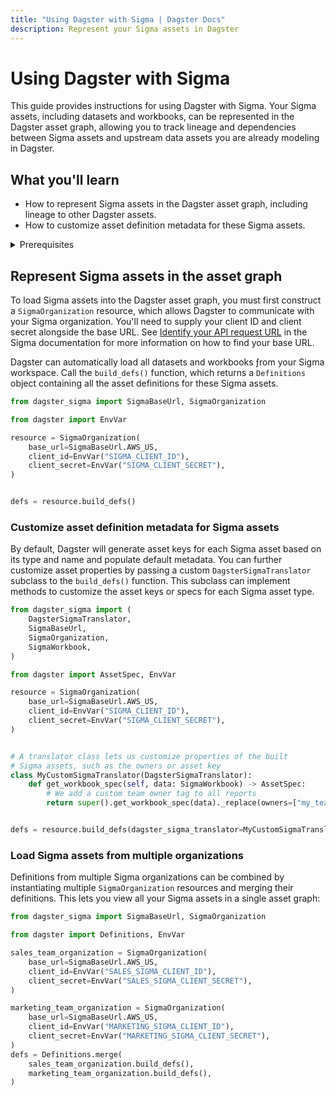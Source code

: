 ```yaml
---
title: "Using Dagster with Sigma | Dagster Docs"
description: Represent your Sigma assets in Dagster
---
```


# Using Dagster with Sigma

<ExperimentalCallout />

This guide provides instructions for using Dagster with Sigma. Your Sigma assets, including datasets and workbooks, can be represented in the Dagster asset graph, allowing you to track lineage and dependencies between Sigma assets and upstream data assets you are already modeling in Dagster.

## What you'll learn

- How to represent Sigma assets in the Dagster asset graph, including lineage to other Dagster assets.
- How to customize asset definition metadata for these Sigma assets.

<details>
  <summary>Prerequisites</summary>

- Familiarity with asset definitions and the Dagster asset graph
- Familiarity with Dagster resources
- Familiarity with Sigma concepts, like datasets and workbooks
- A Sigma organization
- A Sigma client ID and client secret. For more information, see [Generate API client credentials](https://help.sigmacomputing.com/reference/generate-client-credentials#generate-api-client-credentials) in the Sigma documentation.

</details>

## Represent Sigma assets in the asset graph

To load Sigma assets into the Dagster asset graph, you must first construct a `SigmaOrganization` resource, which allows Dagster to communicate with your Sigma organization. You'll need to supply your client ID and client secret alongside the base URL. See [Identify your API request URL](https://help.sigmacomputing.com/reference/get-started-sigma-api#identify-your-api-request-url) in the Sigma documentation for more information on how to find your base URL.

Dagster can automatically load all datasets and workbooks ƒrom your Sigma workspace. Call the `build_defs()` function, which returns a `Definitions` object containing all the asset definitions for these Sigma assets.

```python file=/integrations/sigma/representing-sigma-assets.py
from dagster_sigma import SigmaBaseUrl, SigmaOrganization

from dagster import EnvVar

resource = SigmaOrganization(
    base_url=SigmaBaseUrl.AWS_US,
    client_id=EnvVar("SIGMA_CLIENT_ID"),
    client_secret=EnvVar("SIGMA_CLIENT_SECRET"),
)


defs = resource.build_defs()
```

### Customize asset definition metadata for Sigma assets

By default, Dagster will generate asset keys for each Sigma asset based on its type and name and populate default metadata. You can further customize asset properties by passing a custom `DagsterSigmaTranslator` subclass to the `build_defs()` function. This subclass can implement methods to customize the asset keys or specs for each Sigma asset type.

```python file=/integrations/sigma/customize-sigma-asset-defs.py
from dagster_sigma import (
    DagsterSigmaTranslator,
    SigmaBaseUrl,
    SigmaOrganization,
    SigmaWorkbook,
)

from dagster import AssetSpec, EnvVar

resource = SigmaOrganization(
    base_url=SigmaBaseUrl.AWS_US,
    client_id=EnvVar("SIGMA_CLIENT_ID"),
    client_secret=EnvVar("SIGMA_CLIENT_SECRET"),
)


# A translator class lets us customize properties of the built
# Sigma assets, such as the owners or asset key
class MyCustomSigmaTranslator(DagsterSigmaTranslator):
    def get_workbook_spec(self, data: SigmaWorkbook) -> AssetSpec:
        # We add a custom team owner tag to all reports
        return super().get_workbook_spec(data)._replace(owners=["my_team"])


defs = resource.build_defs(dagster_sigma_translator=MyCustomSigmaTranslator)
```

### Load Sigma assets from multiple organizations

Definitions from multiple Sigma organizations can be combined by instantiating multiple `SigmaOrganization` resources and merging their definitions. This lets you view all your Sigma assets in a single asset graph:

```python file=/integrations/sigma/multiple-sigma-organizations.py
from dagster_sigma import SigmaBaseUrl, SigmaOrganization

from dagster import Definitions, EnvVar

sales_team_organization = SigmaOrganization(
    base_url=SigmaBaseUrl.AWS_US,
    client_id=EnvVar("SALES_SIGMA_CLIENT_ID"),
    client_secret=EnvVar("SALES_SIGMA_CLIENT_SECRET"),
)

marketing_team_organization = SigmaOrganization(
    base_url=SigmaBaseUrl.AWS_US,
    client_id=EnvVar("MARKETING_SIGMA_CLIENT_ID"),
    client_secret=EnvVar("MARKETING_SIGMA_CLIENT_SECRET"),
)
defs = Definitions.merge(
    sales_team_organization.build_defs(),
    marketing_team_organization.build_defs(),
)
```
